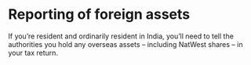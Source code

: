 # Reporting of foreign assets

If you’re resident and ordinarily resident in India, you’ll need to tell the authorities you hold any overseas assets – including NatWest shares – in your tax return.